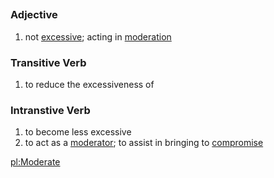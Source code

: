 =={{en}}==
===Adjective===
# not [[excessive]]; acting in [[moderation]]

===Transitive Verb===
# to reduce the excessiveness of

===Intranstive Verb===
# to become less excessive
# to act as a [[moderator]]; to assist in bringing to [[compromise]]

[[pl:Moderate]]